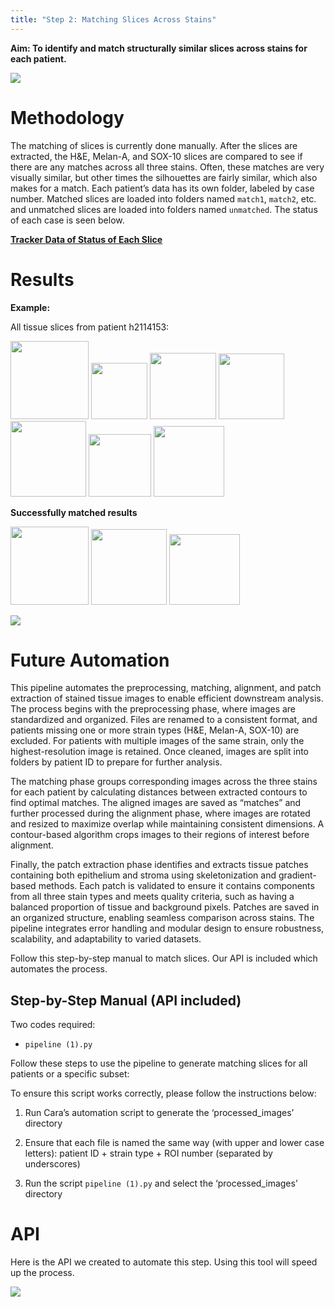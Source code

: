 ```yaml
---
title: "Step 2: Matching Slices Across Stains"
---
```


**Aim: To identify and match structurally similar slices across stains for each patient.**

![](images/Step2.png){fig-align="center"}


# Methodology

The matching of slices is currently done manually. After the slices are extracted, the H&E, Melan-A, and SOX-10 slices are compared to see if there are any matches across all three stains. Often, these matches are very visually similar, but other times the silhouettes are fairly similar, which also makes for a match. Each patient's data has its own folder, labeled by case number. Matched slices are loaded into folders named `match1`, `match2`, etc. and unmatched slices are loaded into folders named `unmatched`. The status of each case is seen below.  

[**Tracker Data of Status of Each Slice**](https://docs.google.com/spreadsheets/d/1PbV0faD_WGmLEbrY93mQF5ofhO98hy-TQmh41uGPCxc/edit?gid=0#gid=0)

# Results

**Example:**

All tissue slices from patient h2114153:

![](images/step%202%20images/slice1.png){width="125"} ![](images/step%202%20images//slice4.png){width="90"} ![](images/step%202%20images//slice5.png){width="106"} ![](images/step%202%20images//slice6.png){width="105"} ![](images/step%202%20images//slice2.png){width="121"} ![](images/step%202%20images//slice7.png){width="100"} ![](images/step%202%20images//slice3.png){width="113"}

**Successfully matched results**

![](images/step%202%20images//slice1.png){width="125"} ![](images/step%202%20images//slice2.png){width="121"} ![](images/step%202%20images//slice3.png){width="113"}

![](images/Step2.png){fig-align="center"}


# Future Automation

This pipeline automates the preprocessing, matching, alignment, and patch extraction of stained tissue images to enable efficient downstream analysis. The process begins with the preprocessing phase, where images are standardized and organized. Files are renamed to a consistent format, and patients missing one or more strain types (H&E, Melan-A, SOX-10) are excluded. For patients with multiple images of the same strain, only the highest-resolution image is retained. Once cleaned, images are split into folders by patient ID to prepare for further analysis.

The matching phase groups corresponding images across the three stains for each patient by calculating distances between extracted contours to find optimal matches. The aligned images are saved as "matches" and further processed during the alignment phase, where images are rotated and resized to maximize overlap while maintaining consistent dimensions. A contour-based algorithm crops images to their regions of interest before alignment.

Finally, the patch extraction phase identifies and extracts tissue patches containing both epithelium and stroma using skeletonization and gradient-based methods. Each patch is validated to ensure it contains components from all three stain types and meets quality criteria, such as having a balanced proportion of tissue and background pixels. Patches are saved in an organized structure, enabling seamless comparison across stains. The pipeline integrates error handling and modular design to ensure robustness, scalability, and adaptability to varied datasets.


Follow this step-by-step manual to match slices. Our API is included which automates the process.

:::{.callout-note collapse=true}

## Step-by-Step Manual (API included)

Two codes required:

-   `pipeline (1).py`

Follow these steps to use the pipeline to generate matching slices for all patients or a specific subset:

To ensure this script works correctly, please follow the instructions below:   

1. Run Cara's automation script to generate the 'processed_images' directory  

2. Ensure that each file is named the same way (with upper and lower case letters): 
          patient ID + strain type + ROI number (separated by underscores)          

3. Run the script `pipeline (1).py` and select the 'processed_images' directory


# API

Here is the API we created to automate this step. Using this tool will speed up the process.

![](images/API.png){fig-align="center"}

:::






